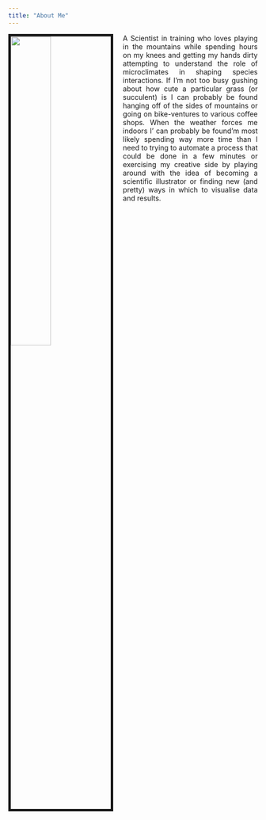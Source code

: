 ```yaml
---
title: "About Me"
---
```


<div style="float:left; text-align: justify">
<img src="images/about/side_profile.jpg" style="width:40%; border:5px solid; margin-right: 20px" align="left">
A Scientist in training who loves playing in the mountains while spending hours on my knees and getting my hands dirty attempting to understand the role of microclimates in shaping species interactions. If I'm not too busy gushing about how cute a particular grass (or succulent) is I can probably be found hanging off of the sides of mountains or going on bike-ventures to various coffee shops. When the weather forces me indoors I' can probably be found'm most likely spending way more time than I need to trying to automate a process that could be done in a few minutes or exercising my creative side by playing around with the idea of becoming a scientific illustrator or finding new (and pretty) ways in which to visualise data and results. </div>
